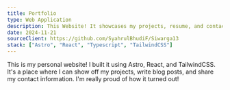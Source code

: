 ```yaml
---
title: Portfolio
type: Web Application
description: This Website! It showcases my projects, resume, and contact information.
date: 2024-11-21
sourceClient: https://github.com/SyahrulBhudiF/Siwarga13
stack: ["Astro", "React", "Typescript", "TailwindCSS"]
---
```


This is my personal website! I built it using Astro, React, and TailwindCSS. It's a place where I can show off my projects, write blog posts, and share my contact information. I'm really proud of how it turned out!